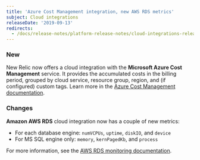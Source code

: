 ```yaml
---
title: 'Azure Cost Management integration, new AWS RDS metrics'
subject: Cloud integrations
releaseDate: '2019-09-13'
redirects:
  - /docs/release-notes/platform-release-notes/cloud-integrations-release-notes/2019-09-13-integrations-azure-cost-management-integration-new-aws-rds-metrics
---
```


### New

New Relic now offers a cloud integration with the **Microsoft Azure Cost Management** service. It provides the accumulated costs in the billing period, grouped by cloud service, resource group, region, and (if configured) custom tags. Learn more in the [Azure Cost Management documentation](/docs/integrations/microsoft-azure-integrations/azure-integrations-list/azure-cost-management-monitoring-integration).

### Changes

**Amazon AWS RDS** cloud integration now has a couple of new metrics:

* For each database engine: `numVCPUs`, `uptime`, `diskIO`, and `device`
* For MS SQL engine only: `memory`, `kernPagedKb`, and `process`

For more information, see the [AWS RDS monitoring documentation](/docs/integrations/amazon-integrations/aws-integrations-list/aws-rds-monitoring-integration).

